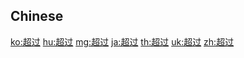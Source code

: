 {{also|超過}}
==Chinese==
{{zh-see|超過}}

[[ko:超过]]
[[hu:超过]]
[[mg:超过]]
[[ja:超过]]
[[th:超过]]
[[uk:超过]]
[[zh:超过]]